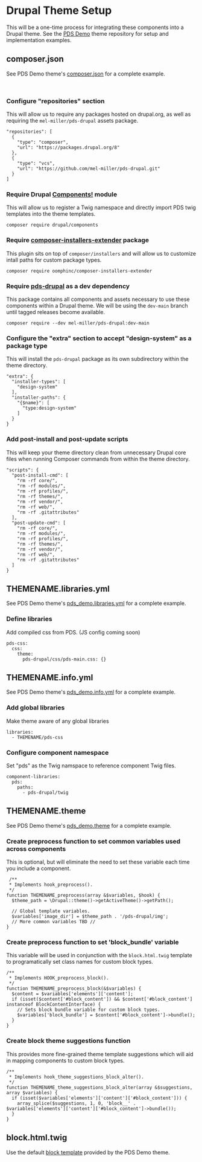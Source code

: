 <Meta title='Drupal/Setup' />

# Drupal Theme Setup

This will be a one-time process for integrating these components into a Drupal theme. See the [PDS Demo](https://github.com/mel-miller/pds_demo) theme repository for setup and implementation examples.

## composer.json

See PDS Demo theme's [composer.json](https://github.com/mel-miller/pds_demo/blob/main/composer.json) for a complete example.

<br />

### Configure "repositories" section

This will allow us to require any packages hosted on drupal.org, as well as requiring the `mel-miller/pds-drupal` assets package.

```
"repositories": [
  {
    "type": "composer",
    "url": "https://packages.drupal.org/8"
  },
  {
    "type": "vcs",
    "url": "https://github.com/mel-miller/pds-drupal.git"
  }
]
```

### Require Drupal [Components!](https://www.drupal.org/project/components) module

This will allow us to register a Twig namespace and directly import PDS twig templates into the theme templates.

```
composer require drupal/components
```

### Require [composer-installers-extender](https://packagist.org/packages/oomphinc/composer-installers-extender) package

This plugin sits on top of `composer/installers` and will allow us to customize intall paths for custom package types.

```
composer require oomphinc/composer-installers-extender
```

### Require [pds-drupal](https://github.com/mel-miller/pds-drupal) as a dev dependency

This package contains all components and assets necessary to use these components within a Drupal theme. We will be using the `dev-main` branch until tagged releases become available.

```
composer require --dev mel-miller/pds-drupal:dev-main
```

### Configure the "extra" section to accept "design-system" as a package type

This will install the `pds-drupal` package as its own subdirectory within the theme directory.

```
"extra": {
  "installer-types": [
    "design-system"
  ],
  "installer-paths": {
    "{$name}": [
      "type:design-system"
    ]
  }
}
```

### Add post-install and post-update scripts

This will keep your theme directory clean from unnecessary Drupal core files when running Composer commands from within the theme directory.

```
"scripts": {
  "post-install-cmd": [
    "rm -rf core/",
    "rm -rf modules/",
    "rm -rf profiles/",
    "rm -rf themes/",
    "rm -rf vendor/",
    "rm -rf web/",
    "rm -rf .gitattributes"
  ],
  "post-update-cmd": [
    "rm -rf core/",
    "rm -rf modules/",
    "rm -rf profiles/",
    "rm -rf themes/",
    "rm -rf vendor/",
    "rm -rf web/",
    "rm -rf .gitattributes"
  ]
}
```

## THEMENAME.libraries.yml

See PDS Demo theme's [pds_demo.libraries.yml](https://github.com/mel-miller/pds_demo/blob/main/pds_demo.libraries.yml) for a complete example.

### Define libraries

Add compiled css from PDS. (JS config coming soon)

```
pds-css:
  css:
    theme:
      pds-drupal/css/pds-main.css: {}
```

## THEMENAME.info.yml

See PDS Demo theme's [pds_demo.info.yml](https://github.com/mel-miller/pds_demo/blob/main/pds_demo.info.yml) for a complete example.

### Add global libraries

Make theme aware of any global libraries

```
libraries:
  - THEMENAME/pds-css
```

### Configure component namespace

Set "pds" as the Twig namspace to reference component Twig files.

```
component-libraries:
  pds:
    paths:
      - pds-drupal/twig
```

## THEMENAME.theme

See PDS Demo theme's [pds_demo.theme](https://github.com/mel-miller/pds_demo/blob/main/pds_demo.theme) for a complete example.

### Create preprocess function to set common variables used across components

This is optional, but will eliminate the need to set these variable each time you include a component.

```
 /**
 * Implements hook_preprocess().
 */
function THEMENAME_preprocess(array &$variables, $hook) {
  $theme_path = \Drupal::theme()->getActiveTheme()->getPath();

  // Global template variables.
  $variables['image_dir'] = $theme_path . '/pds-drupal/img';
  // More common variables TBD //
}

```

### Create preprocess function to set 'block_bundle' variable

This variable will be used in conjunction with the `block.html.twig` template to programatically set class names for custom block types.

```
/**
 * Implements HOOK_preprocess_block().
 */
function THEMENAME_preprocess_block(&$variables) {
  $content = $variables['elements']['content'];
  if (isset($content['#block_content']) && $content['#block_content'] instanceof BlockContentInterface) {
    // Sets block bundle variable for custom block types.
    $variables['block_bundle'] = $content['#block_content']->bundle();
  }
}
```

### Create block theme suggestions function

This provides more fine-grained theme template suggestions which will aid in mapping components to custom block types.

```
/**
 * Implements hook_theme_suggestions_block_alter().
 */
function THEMENAME_theme_suggestions_block_alter(array &$suggestions, array $variables) {
  if (isset($variables['elements']['content']['#block_content'])) {
    array_splice($suggestions, 1, 0, 'block__' . $variables['elements']['content']['#block_content']->bundle());
  }
}
```

## block.html.twig

Use the default [block template](https://github.com/mel-miller/pds_demo/blob/main/templates/block/block.html.twig) provided by the PDS Demo theme.
